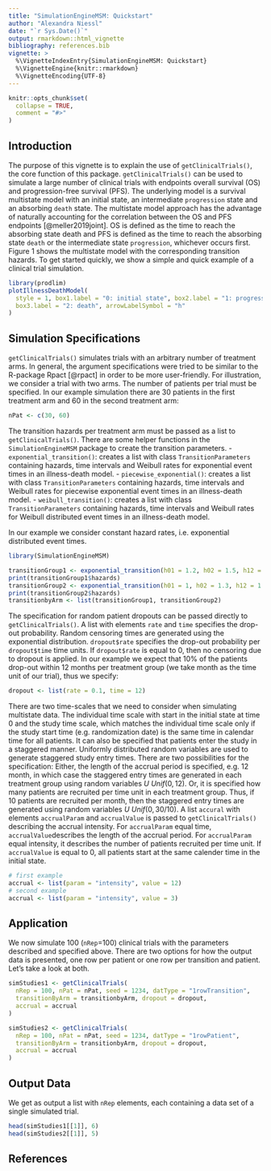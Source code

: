 ```yaml
---
title: "SimulationEngineMSM: Quickstart"
author: "Alexandra Niessl"
date: "`r Sys.Date()`"
output: rmarkdown::html_vignette
bibliography: references.bib
vignette: >
  %\VignetteIndexEntry{SimulationEngineMSM: Quickstart}
  %\VignetteEngine{knitr::rmarkdown}
  %\VignetteEncoding{UTF-8}
---
```


```r
knitr::opts_chunk$set(
  collapse = TRUE,
  comment = "#>"
)
```


## Introduction

The purpose of this vignette is to explain the use of `getClinicalTrials()`, the core function of this package.  `getClinicalTrials()` can be used to simulate a large number of clinical trials
with endpoints overall survival (OS) and progression-free survival (PFS). The underlying model is a survival multistate model with an initial state, an intermediate `progression` state and an absorbing `death` state. The multistate model approach has the advantage of naturally accounting for the correlation between the OS and PFS endpoints [@meller2019joint]. OS is defined  as the time to reach the absorbing state death  and PFS is defined as the time to reach the absorbing state `death` or the intermediate state `progression`, whichever occurs first.  Figure 1 shows the multistate model with the corresponding transition hazards.
To get started quickly, we show a simple and quick example of a clinical trial simulation.

```r
library(prodlim)
plotIllnessDeathModel(
  style = 1, box1.label = "0: initial state", box2.label = "1: progression",
  box3.label = "2: death", arrowLabelSymbol = "h"
)
```

## Simulation Specifications

`getClinicalTrials()` simulates trials with an arbitrary number of treatment arms. In general, the argument specifications were tried to be similar to the R-package Rpact [@rpact] in order to be more user-friendly. For illustration, we consider a trial with two arms.
The number of patients per trial must be specified. In our example simulation there are 30 patients in the first treatment arm and 60 in the second treatment arm:


```r
nPat <- c(30, 60)
```

The transition hazards per treatment arm must be passed as a list to `getClinicalTrials()`. There are some helper functions in the `SimulationEngineMSM` package to
create the transition parameters.
- `exponential_transition()`: creates a list with class `TransitionParameters` containing
hazards, time intervals and Weibull rates for exponential event times
 in an illness-death model.
- `piecewise_exponential()`: creates a list with class `TransitionParameters` containing
hazards, time intervals and Weibull rates for piecewise exponential event times
 in an illness-death model.
- `weibull_transition()`: creates a list with class `TransitionParameters` containing
hazards, time intervals and Weibull rates for Weibull distributed event times
 in an illness-death model.

 In our example we consider constant hazard rates, i.e. exponential distributed event times.


```r
library(SimulationEngineMSM)

transitionGroup1 <- exponential_transition(h01 = 1.2, h02 = 1.5, h12 = 1.6)
print(transitionGroup1$hazards)
transitionGroup2 <- exponential_transition(h01 = 1, h02 = 1.3, h12 = 1.7)
print(transitionGroup2$hazards)
transitionbyArm <- list(transitionGroup1, transitionGroup2)
```

The specification for random patient dropouts can be passed directly to `getClinicalTrials()`. A list with elements `rate` and `time` specifies the drop-out probability.
Random censoring times are generated using the exponential distribution. `dropout$rate` specifies the drop-out probability per `dropout$time` time units.
If `dropout$rate` is equal to 0, then no censoring due to dropout is applied. In our example we expect that 10\%  of the patients drop-out within 12 months per treatment group (we take month as the time unit of our trial), thus we specify:


```r
dropout <- list(rate = 0.1, time = 12)
```


There are two time-scales that we need to consider when simulating multistate data. The individual time scale with start in the initial state at time 0 and the study time scale, which matches the individual time scale only if the study start time (e.g. randomization date) is the same time in calendar time for all patients.
It can also be specified that  patients enter the study in a staggered manner. Uniformly distributed random variables are used to generate staggered study entry times. There are two possibilities for the specification: Either, the length of the accrual period is specified, e.g. 12 month,  in which case the staggered entry times are generated in each treatment group using random variables $U ~Unif(0, 12)$.  Or, it is specified how many patients are recruited per time unit in each treatment group. Thus, if 10 patients are recruited per month, then the staggered entry times are generated using random variables $U ~Unif(0, 30/10)$. A list `accural` with elements `accrualParam` and `accrualValue` is passed to `getClinicalTrials()` describing the accrual intensity. For `accrualParam` equal time, `accrualValue`describes the length of the accrual period. For `accrualParam` equal intensity, it describes the number of patients recruited per time unit.  If `accrualValue` is equal to 0, all patients start at the same calender time in the initial state.


```r
# first example
accrual <- list(param = "intensity", value = 12)
# second example
accrual <- list(param = "intensity", value = 3)
```


## Application

We now simulate 100 (`nRep`=100) clinical trials with the parameters described and specified above. There are two options for how the output data is presented, one row per patient or one row per transition and patient. Let's take a look at both.
```r
simStudies1 <- getClinicalTrials(
  nRep = 100, nPat = nPat, seed = 1234, datType = "1rowTransition",
  transitionByArm = transitionbyArm, dropout = dropout,
  accrual = accrual
)

simStudies2 <- getClinicalTrials(
  nRep = 100, nPat = nPat, seed = 1234, datType = "1rowPatient",
  transitionByArm = transitionbyArm, dropout = dropout,
  accrual = accrual
)
```


## Output Data
We get as output a list with `nRep` elements, each containing a data set of a single simulated trial.


```r
head(simStudies1[[1]], 6)
head(simStudies2[[1]], 5)
```

## References
